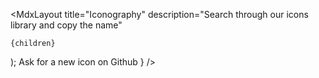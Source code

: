 
  <MdxLayout
    title="Iconography"
    description="Search through our icons library and copy the name"
  >
    {children}
  </MdxLayout>
);

<Stack rowGap={200}>
  <SearchIcons />
  <Banner
    as="a"
    href="https://github.com/wonderflow-bv/wanda/issues/new?assignees=equinusocio&labels=feature&template=new_icons.yml&title=New+icons+request"
    target="_blank"
    title="Didn't find the icon?"
    rel="noopener noreferrer"
    description={
      <Stack direction="row" verticalAlign="center" columnGap={8} fill={false}>
        <Text>Ask for a new icon on Github</Text>
        <Icon name="arrow-up-right" />
      </Stack>
    }
  />
</Stack>
